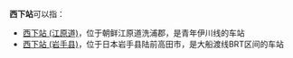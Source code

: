 '''西下站'''可以指：
* [[西下站_(江原道)|西下站 (江原道)]]，位于朝鲜江原道洗浦郡，是青年伊川线的车站
* [[西下站_(岩手县)|西下站 (岩手县)]]，位于日本岩手县陆前高田市，是大船渡线BRT区间的车站

{{disambiguation|cat=三字车站名消歧义}}